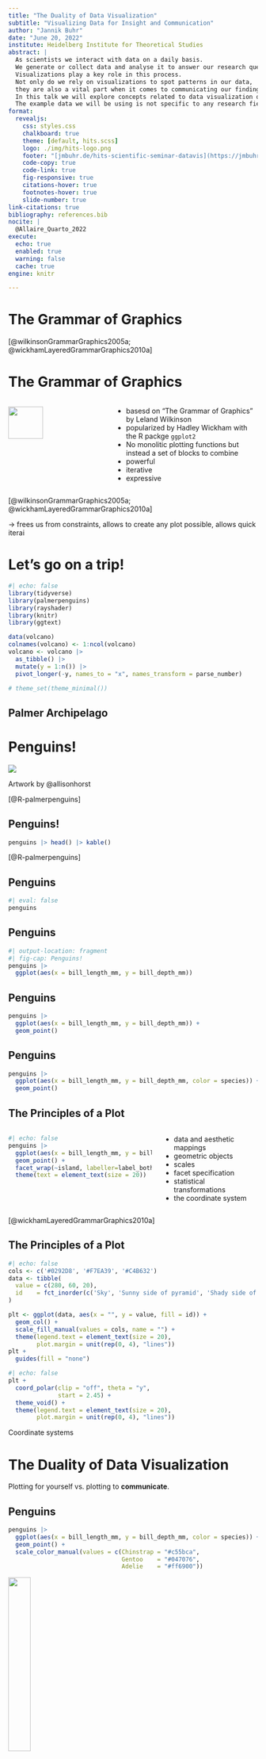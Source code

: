 ```yaml
---
title: "The Duality of Data Visualization"
subtitle: "Visualizing Data for Insight and Communication"
author: "Jannik Buhr"
date: "June 20, 2022"
institute: Heidelberg Institute for Theoretical Studies
abstract: |
  As scientists we interact with data on a daily basis.
  We generate or collect data and analyse it to answer our research questions.
  Visualizations play a key role in this process.
  Not only do we rely on visualizations to spot patterns in our data,
  they are also a vital part when it comes to communicating our findings.
  In this talk we will explore concepts related to data visualization on a theoretical and practical basis to take our data visualizations to the next level.
  The example data we will be using is not specific to any research field and even though code examples use the language R there will be something to take away for everyone, whether you research very large or very small things and whether you code in R, python or julia.
format:
  revealjs:
    css: styles.css
    chalkboard: true
    theme: [default, hits.scss]
    logo: ./img/hits-logo.png
    footer: "[jmbuhr.de/hits-scientific-seminar-datavis](https://jmbuhr.de/hits-scientific-seminar-datavis)"
    code-copy: true
    code-link: true
    fig-responsive: true
    citations-hover: true
    footnotes-hover: true
    slide-number: true
link-citations: true
bibliography: references.bib
nocite: |
  @Allaire_Quarto_2022
execute:
  echo: true
  enabled: true
  warning: false
  cache: true
engine: knitr

---
```


# The Grammar of Graphics {auto-animate="true" data-id="gg"}

::: footer
[@wilkinsonGrammarGraphics2005a; @wickhamLayeredGrammarGraphics2010a]
:::

# The Grammar of Graphics {auto-animate="true" data-id="gg" auto-animate-duration="1.2"}

::: columns
::: {.column width="40%"}
![](./img/pexels-karolina-grabowska-4887167.jpg){width="60%"}
:::

::: {.column .incremental width="60%"}
-   basesd on "The Grammar of Graphics" by Leland Wilkinson
-   popularized by Hadley Wickham with the R packge `ggplot2`
-   No monolitic plotting functions but instead a set of blocks to combine
-   powerful
-   iterative
-   expressive
:::
:::

::: footer
[@wilkinsonGrammarGraphics2005a; @wickhamLayeredGrammarGraphics2010a]
:::

::: notes
-> frees us from constraints, allows to create any plot possible, allows quick iterai
:::

# Let's go on a trip!

```r
#| echo: false
library(tidyverse)
library(palmerpenguins)
library(rayshader)
library(knitr)
library(ggtext)

data(volcano)
colnames(volcano) <- 1:ncol(volcano)
volcano <- volcano |> 
  as_tibble() |> 
  mutate(y = 1:n()) |> 
  pivot_longer(-y, names_to = "x", names_transform = parse_number)

# theme_set(theme_minimal())
```

## Palmer Archipelago {background-iframe="https://www.google.com/maps/embed?pb=!1m18!1m12!1m3!1d3572669.243839383!2d-66.65912791297224!3d-64.07273637748037!2m3!1f0!2f0!3f0!3m2!1i1024!2i768!4f13.1!3m3!1m2!1s0xbc78dd6dc38c572b%3A0xe609367aeed33087!2sPalmer%20Archipelago!5e0!3m2!1sen!2sde!4v1648136525579!5m2!1sen!2sde"}

# Penguins!

![](./img/lter_penguins.png)

::: aside
Artwork by \@allisonhorst
:::

::: footer
[@R-palmerpenguins]
:::

## Penguins!

```r
penguins |> head() |> kable()
```

::: footer
[@R-palmerpenguins]
:::

## Penguins

```r
#| eval: false
penguins
```

## Penguins

```r
#| output-location: fragment
#| fig-cap: Penguins!
penguins |>
  ggplot(aes(x = bill_length_mm, y = bill_depth_mm))
```

## Penguins

```r
penguins |>
  ggplot(aes(x = bill_length_mm, y = bill_depth_mm)) +
  geom_point()
```

## Penguins

```r
penguins |>
  ggplot(aes(x = bill_length_mm, y = bill_depth_mm, color = species)) +
  geom_point()
```

## The Principles of a Plot
  
::: {.columns}
::: {.column width="60%"}
```r
#| echo: false
penguins |>
  ggplot(aes(x = bill_length_mm, y = bill_depth_mm, color = species)) +
  geom_point() +
  facet_wrap(~island, labeller=label_both) +
  theme(text = element_text(size = 20))
```
:::
::: {.column width="40%" .incremental}
- data and aesthetic mappings
- geometric objects
- scales
- facet specification
- statistical transformations
- the coordinate system
:::
:::


:::footer
[@wickhamLayeredGrammarGraphics2010a]
:::


## The Principles of a Plot

:::{#fig-pie layout=[[1,2]]}
```r
#| echo: false
cols <- c('#0292D8', '#F7EA39', '#C4B632')
data <- tibble(
  value = c(280, 60, 20),
  id    = fct_inorder(c('Sky', 'Sunny side of pyramid', 'Shady side of pyramid'))
)

plt <- ggplot(data, aes(x = "", y = value, fill = id)) +
  geom_col() +
  scale_fill_manual(values = cols, name = "") +
  theme(legend.text = element_text(size = 20),
        plot.margin = unit(rep(0, 4), "lines"))
plt +
  guides(fill = "none")
```

:::fragment
```r
#| echo: false
plt +
  coord_polar(clip = "off", theta = "y",
              start = 2.45) +
  theme_void() +
  theme(legend.text = element_text(size = 20),
        plot.margin = unit(rep(0, 4), "lines"))
```
:::

Coordinate systems
:::


# The Duality of Data Visualization

Plotting for yourself vs. plotting to **communicate**.

## Penguins

```r
penguins |>
  ggplot(aes(x = bill_length_mm, y = bill_depth_mm, color = species)) +
  geom_point() +
  scale_color_manual(values = c(Chinstrap = "#c55bca",
                                Gentoo    = "#047076",
                                Adelie    = "#ff6900"))
```

![](./img/lter_penguins.png){width=30% #small-penguins}

## Penguins

```r
#| code-fold: true
steve <- penguins |>
  filter(species == "Chinstrap", bill_length_mm > 57)

penguins |>
  ggplot(aes(x = bill_length_mm, y = bill_depth_mm, color = species, group = species)) +
  geom_smooth(method = "lm", se = FALSE, alpha = 0.6) +
  geom_point(aes(shape = species), size = 1.4) +
  scale_color_manual(values = c(Chinstrap = "#c55bca",
                                Gentoo    = "#047076",
                                Adelie    = "#ff6900")) +
  guides(shape = "none", color = "none") +
  labs(x = "Bill length [mm]",
       y = "Bill depth [mm]",
       title = "Penguins of the Palmer Archipelago",
       subtitle = "Species: <span style='color: #c55bca'>**Chinstrap**</span>, <span style='color: #047076'>**Gentoo**</span> and <span style='color: #ff6900'>**Adelie**</span>",
       caption = "Datasource: (Horst, Hill, and Gorman 2020)") +
   annotate(
    geom = "curve", x = 55, y = 14,
    xend = steve$bill_length_mm, yend = steve$bill_depth_mm - 0.3, 
    curvature = .3, size = 1, arrow = arrow(length = unit(2, "mm"))
  ) +
  annotate(
    geom = "text",
    label = "Steve",
    x = 55, y = 14, vjust = 0.5, hjust = 1.2,
    fontface = "bold"
  ) +
  theme_minimal() +
  theme(plot.subtitle = element_markdown(size = 16),
        plot.title = element_text(size = 18))
```

![](./img/lter_penguins.png){width=30% #small-penguins}

## Speaking of Color

:::{layout="[[1,1],[1,1]]" #fig-colorpanel .fig-colorpanel}
```r
#| label: fig-blues
#| fig-cap: Volcano dataset, default colors
#| echo: false
volcano |> 
  ggplot(aes(y, x, fill = value)) +
  coord_fixed() +
  geom_tile()
```

```r
#| label: fig-rainbow
#| fig-cap: Rainbow colors
#| echo: false
volcano |> 
  ggplot(aes(y, x, fill = value)) +
  geom_tile() +
  coord_fixed() +
  scale_fill_gradientn(colors = rainbow(10))
```

```r
#| label: fig-viridis
#| fig-cap: Viridis colors
#| echo: false
volcano |> 
  ggplot(aes(y, x, fill = value)) +
  geom_tile() +
  coord_fixed() +
  scale_fill_viridis_c()
```

```r
#| label: fig-terrain
#| fig-cap: Terrain colors
#| echo: false

plt <- volcano |>
  ggplot(aes(y, x, z = value, fill = value)) +
  geom_tile() +
  geom_contour(color = "black") +
  scale_x_continuous("X", expand = c(0, 0)) +
  scale_y_continuous("Y", expand = c(0, 0)) +
  scale_fill_gradientn("Z", colours = terrain.colors(10)) +
  coord_fixed() +
  theme_classic() +
  guides(fill = "none")

plot_gg(plt, multicore = TRUE, raytrace = TRUE,
        width = 7, height = 4,
        scale = 300, windowsize = c(1400, 866),
        zoom = 0.55, phi = 35, theta = 20)
Sys.sleep(0.1)
render_snapshot(clear = TRUE)
```

 
:::

::: {.notes}
- perceptually uniform
- works in color and b/w
- works for common forms of color blindness
:::

:::footer
More, see; <https://bids.github.io/colormap/>
:::


# Tidy Data

> "Happy families are all alike;\
> every unhappy family is unhappy in its own way"\
> --- Leo Tolstoy

:::footer
<https://tidyr.tidyverse.org/articles/tidy-data.html>
:::

## Tidy Data

@wickhamTidyData2014

## Tidy Data

notes:

- not always the most space effective
- not being in a tidy format is not necessarily bad
- but tidy works well with ggplot
- and allows you to think about your data more effectively
- knowing the rules allows you to break them
  with purpose
- similarities: feature matrix / vector in machine learning
  are in a tidy format!

# Other Implementations

## Python: plotnine

```python
#| label: fig-plotnine
#| eval: false
from plotnine import *
(
ggplot(r.penguins, aes('bill_length_mm', 'bill_depth_mm'))
 + geom_point()
)
```

![](./img/plotnine.png)

## Python: Seaborn (nextgen)

```python
#| label: fig-seaborn
#| eval: false
import seaborn as sns
import seaborn.objects as so
from palmerpenguins import load_penguins
penguins = load_penguins()
sns.set_theme(style="whitegrid")

(
so.Plot(penguins, "bill_length_mm", "bill_depth_mm", color="species")
    .add(so.Scatter(fillalpha=1))
    .configure(figsize=(7,4))
    .save("img/seaborn.png")
)
```

![](./img/seaborn.png)

## Julia: Gadfly 

```julia
using Gadfly, PalmerPenguins, DataFrames
penguins = DataFrame(PalmerPenguins.load());
p = plot(penguins, x=:bill_length_mm, y=:bill_depth_mm, Geom.point);
img = SVG("img/julia_plot.svg", 14cm, 8cm)
draw(img, p)
```

![Gadfly plot](./img/julia_plot.svg)

## Common themes

e.g. ggplot and seaborn:

- geom -> mark
- stat -> stat
- position -> move
- scale -> scale

# Resources

## Books and other resources

::: {.columns}
::: {.column width="50%"}
- ggplot2: Elegant Graphics for Data Analysis [@pedersenWelcomeGgplot2]
- R Graphics Cookbook [@changGraphicsCookbook2nd]
- "How Charts Lie" -- Alberto Cairo [@cairoHowChartsLie2019]
- "Guide to Information Graphics" -- Dona M. Wong [@wongWallStreetJournal2013]
- Tidy Data [@wickhamTidyData2014]
:::
::: {.column width="50%"}
:::flex
![](img/2022-06-02-12-03-17.png)

![](img/2022-06-02-12-09-48.png)

![](img/2022-06-02-11-50-02.png)

![](img/2022-06-02-11-54-31.png)
:::
:::
:::


# Thank You!

## Thank You!

### Want to learn more?

::: {layout="[1,1,0.5]"}
![See you on the otter slide.](https://media.giphy.com/media/Ov2S60rDmVTMc/giphy.gif){#otterslide}

::: profile
-   [jmbuhr](https://github.com/jmbuhr.de){.bi-github}
-   [jmbuhr.de](https://jmbuhr.de){.bi-house}
-   [jannikbuhr](https://twitter.com/jannikbuhr){.bi-twitter}
-   [jmbuhr](https://www.linkedin.com/in/jmbuhr/){.bi-linkedin}
:::

[Slides:]{#qrcode}
:::

```{=html}
<style>
figcaption {
    text-align: center;
}
</style>
```
```{=html}
<script src="./www/qrcode.min.js"></script>
```
```{=html}
<script type="text/javascript">
let elem = document.getElementById("qrcode")
new QRCode(elem, "https:/github.com/jmbuhr/hits-scientific-seminar-datavis");
</script>
```
## References

::: {#refs}
:::

